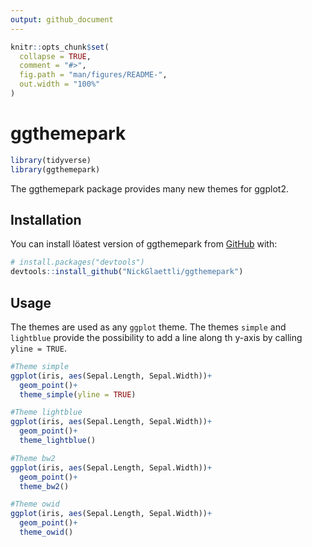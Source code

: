 ```yaml
---
output: github_document
---
```


<!-- README.md is generated from README.Rmd. Please edit that file -->

```r
knitr::opts_chunk$set(
  collapse = TRUE,
  comment = "#>",
  fig.path = "man/figures/README-",
  out.width = "100%"
)
```

# ggthemepark

<!-- badges: start -->
<!-- badges: end -->

```r
library(tidyverse)
library(ggthemepark)
```

The ggthemepark package provides many new themes for ggplot2.

## Installation

You can install löatest version of ggthemepark from [GitHub](https://github.com/NickGlaettli/ggthemepark) with:

``` r
# install.packages("devtools")
devtools::install_github("NickGlaettli/ggthemepark")
```

## Usage
The themes are used as any `ggplot` theme. The themes `simple` and `lightblue` provide the possibility to add a line along th y-axis by calling `yline = TRUE`.

```r
#Theme simple
ggplot(iris, aes(Sepal.Length, Sepal.Width))+
  geom_point()+
  theme_simple(yline = TRUE)

#Theme lightblue
ggplot(iris, aes(Sepal.Length, Sepal.Width))+
  geom_point()+
  theme_lightblue()

#Theme bw2
ggplot(iris, aes(Sepal.Length, Sepal.Width))+
  geom_point()+
  theme_bw2()

#Theme owid
ggplot(iris, aes(Sepal.Length, Sepal.Width))+
  geom_point()+
  theme_owid()
```


